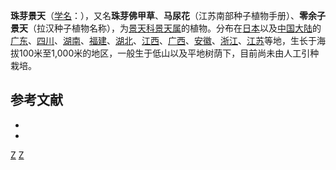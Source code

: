 {{Speciesbox 
| taxon = Sedum bulbiferum
| authority = Makino
}}

'''珠芽景天'''（[[学名|学名]]：{{lang|la|''Sedum bulbiferum''}}），又名'''珠芽佛甲草'''、'''马尿花'''（江苏南部种子植物手册）、'''零余子景天'''（拉汉种子植物名称），为[[景天科|景天科]][[景天属|景天属]]的植物。分布在[[日本|日本]]以及[[中国大陆|中国大陆]]的[[广东|广东]]、[[四川|四川]]、[[湖南|湖南]]、[[福建|福建]]、[[湖北|湖北]]、[[江西|江西]]、[[广西|广西]]、[[安徽|安徽]]、[[浙江|浙江]]、[[江苏|江苏]]等地，生长于海拔100米至1,000米的地区，一般生于低山以及平地树荫下，目前尚未由人工引种栽培。

== 参考文献 ==
{{reflist}}
* {{cite web| url =http://www.bioinfo.cn/db05/KmzwSpecies.php?action=view&id=6107| title =珠芽景天| work =中国高等植物数据库全库| publisher =中国科学院微生物研究所| author =昆明植物研究所| accessdate =2009-02-25| archive-date =2016-03-05| archive-url =https://web.archive.org/web/20160305041838/http://www.bioinfo.cn/db05/KmzwSpecies.php?action=view&id=6107| dead-url =yes}}
* {{TaiBNET| zh=珠芽佛甲草 | id=204118 | binomial=Sedum bulbiferum | authority=Makino, 1903 | var= | accessdate=2013-01-24}}
{{Taxonbar|from=Q15232184}}

{{DEFAULTSORT:Sedum bulbiferum}}
[[Category:景天属|Z]]
[[Category:多肉植物|Z]]


{{Crassulaceae-stub}}